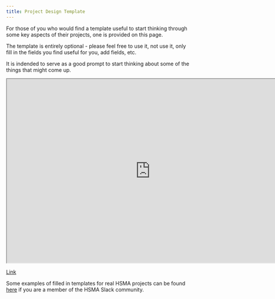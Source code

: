 ```yaml
---
title: Project Design Template
---
```


For those of you who would find a template useful to start thinking through some key aspects of their projects, one is provided on this page.

The template is entirely optional - please feel free to use it, not use it, only fill in the fields you find useful for you, add fields, etc.

It is indended to serve as a good prompt to start thinking about some of the things that might come up.

```{=html}
<iframe width="780" height="500" src="https://docs.google.com/document/d/1BuiFnpwr7PvaBDqJwvpuJpYgpxBczVkByJkPPrKd7f8/edit?usp=sharing" title="HSMA Project Template"></iframe>
```

[Link](https://docs.google.com/document/d/1BuiFnpwr7PvaBDqJwvpuJpYgpxBczVkByJkPPrKd7f8/edit?usp=sharing)

Some examples of filled in templates for real HSMA projects can be found [here](https://hsma-workspace.slack.com/archives/C078UQMP2QH/p1727684798692199) if you are a member of the HSMA Slack community.

